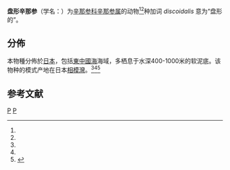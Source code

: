 {{Speciesbox
| taxon = Synallactes discoidalis
| binomial_authority = Mitsukuri, 1912<ref name='id12633'>{{cite web| url =http://www.bioinfo.cn/db05/BjdwSpecies.php?action=view&id=12633| title =盘形辛那参| work =《中国动物物种编目数据库》| publisher =中国科学院微生物研究所| author =中国科学院动物研究所| accessdate =2009-04-28| deadurl =yes| archiveurl =https://web.archive.org/web/20160305052932/http://www.bioinfo.cn/db05/BjdwSpecies.php?action=view&id=12633| archivedate =2016-03-05}}</ref>c<ref name="WoRMS_529032" />
}}

'''盘形辛那参'''（学名：{{lang|la|''Synallactes discoidalis''}}）为[[辛那参科|辛那参科]][[辛那参属|辛那参属]]的动物<ref name='id12633'/><ref name="WoRMS_529032" />种加词 ''discoidalis'' 意为“盘形的”。

== 分佈 ==
本物種分佈於[[日本|日本]]，包括[[東中國海|東中國海]]海域，多栖息于水深400-1000米的软泥底。该物种的模式产地在日本[[相模灣|相模灣]]。<ref name='id12633'/><ref name="WoRMS_529032" /><ref name="zgdwz">{{中國動物志/W06 |page=78-79}}</ref>

== 参考文献 ==
{{reflist |refs=
<ref name="WoRMS_529032">{{WoRMS |id=529032
 |last1=Paulay |first=G.
 |title=''Synallactes discoidalis'' Mitsukuri, 1912
 |date=2010-10-06 |access-date=2021-06-01 }}</ref>
}}

{{taxonbar}}

[[Category:1912年描述的动物|P]]
[[Category:辛那参属|P]]